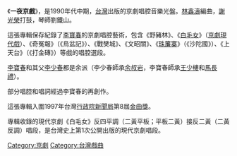 {{Unreferenced|time=2008-09-18}}

《'''一夜京戲'''》，是1990年代中期，[[台灣|台灣]]出版的京劇唱腔音樂光盤。[[林鑫濤|林鑫濤]]編曲，[[謝光榮|謝光榮]]打鼓，琴師劉鐵山。

這張專輯保存紀錄了[[李寶春|李寶春]]的京劇唱腔藝術，包含《野豬林》、《[[白毛女|白毛女]]》（[[京劇現代戲|京劇現代戲]]）、《奇冤報》（《烏盆記》）、《戰樊城》、《文昭關》、《[[珠帘寨|珠簾寨]]》（《沙陀國》）、《上天台》（《打金磚》）等戲的唱腔選段。

[[李寶春|李寶春]]和其父[[李少春|李少春]]都是余派（李少春師承[[余叔岩|余叔岩]]，李寶春師承[[王少楼_(京剧老生)|王少樓]]和[[馬長禮|馬長禮]]）。

部分唱腔和唱詞經過李寶春的再創作。

這張專輯入圍1997年台灣[[行政院新聞局|行政院新聞局]]第8屆[[金曲獎|金曲獎]]。

專輯收錄的現代京劇《白毛女》反四平調（二黃平板；平板二黃）接反二黃（二黃反調）唱段，是台灣史上第1次公開出版的現代京劇唱段。

[[Category:京劇|Category:京劇]]
[[Category:台灣戲曲|Category:台灣戲曲]]